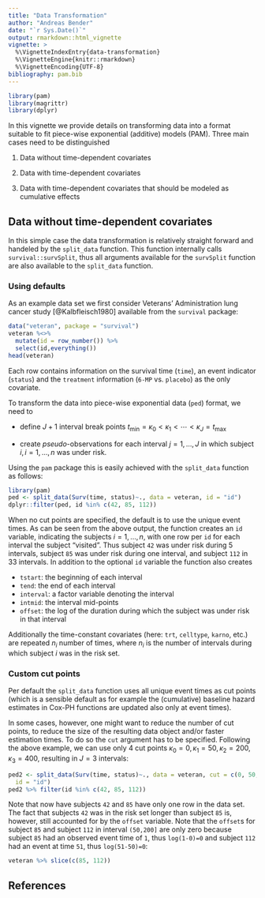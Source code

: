 ```yaml
---
title: "Data Transformation"
author: "Andreas Bender"
date: "`r Sys.Date()`"
output: rmarkdown::html_vignette
vignette: >
  %\VignetteIndexEntry{data-transformation}
  %\VignetteEngine{knitr::rmarkdown}
  %\VignetteEncoding{UTF-8}
bibliography: pam.bib
---
```


```r
library(pam)
library(magrittr)
library(dplyr)
```


In this vignette we provide details on transforming data into a format suitable 
to fit piece-wise exponential (additive) models (PAM). Three main cases need to be 
distinguished

  1. Data without time-dependent covariates 

  2. Data with time-dependent covariates 

  3. Data with time-dependent covariates that should be modeled as cumulative 
  effects


## Data without time-dependent covariates 

In this simple case the data transformation is relatively straight forward and 
handeled by the `split_data` function. This function internally calls 
`survival::survSplit`, thus all arguments available for the `survSplit` function 
are also available to the `split_data` function. 


### Using defaults

As an example data set we first consider Veterans’ Administration lung cancer 
study [@Kalbfleisch1980] available from the `survival` package:

```r
data("veteran", package = "survival")
veteran %<>%
  mutate(id = row_number()) %>% 
  select(id,everything())
head(veteran)
```

Each row contains information on the survival time (`time`), an event indicator
(`status`) and the `treatment` information (`6-MP` vs. `placebo`) as the only 
covariate. 

To transform the data into piece-wise exponential data (`ped`) format, we need to 

  - define $J+1$ interval break points $t_{\min} = \kappa_0 < \kappa_1 < \cdots < \kappa_J = t_{\max}$ 
  
- create *pseudo*-observations for each interval $j = 1,\ldots, J$ in which subject 
  $i, i = 1,\ldots,n$ was under risk. 

Using the `pam` package this is easily achieved with the `split_data` function
as follows: 

```r
library(pam)
ped <- split_data(Surv(time, status)~., data = veteran, id = "id")
dplyr::filter(ped, id %in% c(42, 85, 112))
```

When no cut points are specified, the default is to use the unique event times. 
As can be seen from the above output, the function creates an `id` variable, 
indicating the subjects $i = 1,\ldots,n$, with one row per `id` for each interval 
the subject "visited". Thus subject `42` was under risk during 5 intervals, 
subject `85` was under risk during one interval, and subject `112` in 
33 intervals. In addition to the optional `id` variable the function also 
creates 

  - `tstart`: the beginning of each interval
  - `tend`: the end of each interval
  - `interval`: a factor variable denoting the interval
  - `intmid`: the interval mid-points
  - `offset`:  the log of the duration during which the subject was under risk in 
  that interval
  
Additionally the time-constant covariates (here: `trt`, `celltype`, `karno`, etc.) 
are repeated $n_i$ number of times, where $n_i$ is the number of intervals during 
which subject $i$ was in the risk set.


### Custom cut points 
Per default the `split_data` function uses all unique event times as cut points 
(which is a sensible default as for example the (cumulative) baseline hazard 
estimates in Cox-PH functions are updated also only at event times). 

In some cases, however, one might want to reduce the number of cut points, 
to reduce the size of the resulting data object and/or faster estimation times. 
To do so the `cut` argument has to be specified. 
Following the above example, we can use only 4 cut points
$\kappa_0 = 0, \kappa_1 = 50, \kappa_2 = 200, \kappa_3 = 400$, 
resulting in $J = 3$ intervals:

```r
ped2 <- split_data(Surv(time, status)~., data = veteran, cut = c(0, 50, 200, 400), 
  id = "id")
ped2 %>% filter(id %in% c(42, 85, 112))
```
Note that now have subjects `42` and `85` have only one row in the data set. 
The fact that subjects `42` was in the risk set longer than subject `85` is,
however, still accounted for by the `offset` variable. Note that the `offset`s
for subject `85` and subject `112` in interval `(50,200]` are only zero 
because subject `85` had an observed event time of `1`, thus `log(1-0)=0` and 
subject `112` had an event at time `51`, thus `log(51-50)=0`: 

```r
veteran %>% slice(c(85, 112))
```
 
## References
